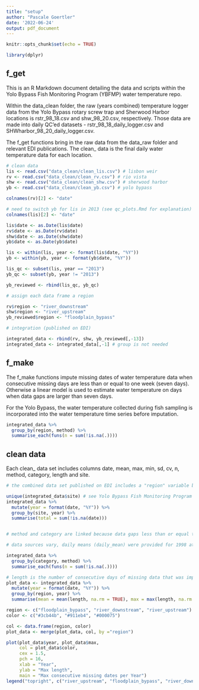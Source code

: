 ```yaml
---
title: "setup"
author: "Pascale Goertler"
date: '2022-06-24'
output: pdf_document
---
```


```r
knitr::opts_chunk$set(echo = TRUE)

library(dplyr)

```

## f_get

This is an R Markdown document detailing the data and scripts within the Yolo Bypass Fish Monitoring Program (YBFMP) water temperature repo. 

Within the data_clean folder, the raw (years combined) temperature logger data from the Yolo Bypass rotary screw trap and Sherwood Harbor locations is rstr_98_18.csv and shw_98_20.csv, respectively. Those data are made into daily QC'ed datasets - rstr_98_18_daily_logger.csv and SHWharbor_98_20_daily_logger.csv.

The f_get functions bring in the raw data from the data_raw folder and relevant EDI publications. The clean_ data is the final daily water temperature data for each location.

```r
# clean data
lis <- read.csv("data_clean/clean_lis.csv") # lisbon weir
rv <- read.csv("data_clean/clean_rv.csv") # rio vista
shw <- read.csv("data_clean/clean_shw.csv") # sherwood harbor
yb <- read.csv("data_clean/clean_yb.csv") # yolo bypass

colnames(rv)[2] <- "date"

# need to switch yb for lis in 2013 (see qc_plots.Rmd for explanation)
colnames(lis)[2] <- "date"

lis$date <- as.Date(lis$date)
rv$date <- as.Date(rv$date)
shw$date <- as.Date(shw$date)
yb$date <- as.Date(yb$date)

lis <- within(lis, year <- format(lis$date, "%Y"))
yb <- within(yb, year <- format(yb$date, "%Y"))

lis_qc <- subset(lis, year == "2013")
yb_qc <- subset(yb, year != "2013")

yb_reviewed <- rbind(lis_qc, yb_qc)

# assign each data frame a region

rv$region <- "river_downstream"
shw$region <- "river_upstream"
yb_reviewed$region <- "floodplain_bypass"

# integration (published on EDI)

integrated_data <- rbind(rv, shw, yb_reviewed[,-13])
integrated_data <- integrated_data[,-1] # group is not needed

```

## f_make

The f_make functions impute missing dates of water temperature data when consecutive missing days are less than or equal to one week (seven days). Otherwise a linear model is used to estimate water temperature on days when data gaps are larger than seven days.

For the Yolo Bypass, the water temperature collected during fish sampling is incorporated into the water temperature time series before imputation. 

```r

integrated_data %>%
  group_by(region, method) %>%
  summarise_each(funs(n = sum(!is.na(.))))

```

## clean data

Each clean_ data set includes columns date, mean, max, min, sd, cv, n, method, category, length and site. 

```r
# the combined data set published on EDI includes a "region" variable because sites of water temperature collection vary for some locations (yb and rv)

unique(integrated_data$site) # see Yolo Bypass Fish Monitoring Program data for site locations (f_get_WQ_w_fish.R in scripts folder)
integrated_data %>%
  mutate(year = format(date, "%Y")) %>%
  group_by(site, year) %>%
  summarise(total = sum(!is.na(date)))


# method and category are linked because data gaps less than or equal to seven consecutive days were imputed, while larger gaps were estimated by a linear regression. The remaining 498 days were previous to the installation of the Rio Vista CDEC station.

# data sources vary, daily means (daily_mean) were provided for 1998 at the Yolo Bypass and Sherwood Harbor, Yolo Bypass Fish Monitoring Program's temperature logger data was summarized in this repository (ybfmp_logger) and published data from Pien et al. 2020 (Pien_2020) and Pien and Kwan 2022 (WQ_w_fish) were also incorporated.

integrated_data %>%
  group_by(category, method) %>%
  summarise_each(funs(n = sum(!is.na(.))))

# length is the number of consecutive days of missing data that was imputed or predicted 
plot_data <- integrated_data %>%
  mutate(year = format(date, "%Y")) %>%
  group_by(region, year) %>%
  summarise(mean = mean(length, na.rm = TRUE), max = max(length, na.rm = TRUE), min = min(length, na.rm = TRUE))

region <- c("floodplain_bypass", "river_downstream", "river_upstream")
color <- c("#3cb44b", "#911eb4", "#000075")

col <- data.frame(region, color)
plot_data <- merge(plot_data, col, by ="region")

plot(plot_data$year, plot_data$max, 
     col = plot_data$color,
     cex = 1.5, 
     pch = 16,
     xlab = "Year",
     ylab = "Max length",
     main = "Max consecutive missing dates per Year")
legend("topright", c("river_upstream", "floodplain_bypass", "river_downstream"), col = c("#000075", "#3cb44b", "#911eb4"), pch = 16)

```




